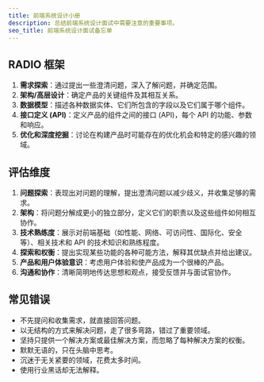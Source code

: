 ```yaml
---
title: 前端系统设计小册
description: 总结前端系统设计面试中需要注意的重要事项。
seo_title: 前端系统设计面试备忘单
---
```


## RADIO 框架

1.  **需求探索**：通过提出一些澄清问题，深入了解问题，并确定范围。
2.  **架构/高层设计**：确定产品的关键组件及其相互关系。
3.  **数据模型**：描述各种数据实体、它们所包含的字段以及它们属于哪个组件。
4.  **接口定义 (API)**：定义产品的组件之间的接口 (API)，每个 API 的功能、参数和响应。
5.  **优化和深度挖掘**：讨论在构建产品时可能存在的优化机会和特定的感兴趣的领域。

## 评估维度

1.  **问题探索**：表现出对问题的理解，提出澄清问题以减少歧义，并收集足够的需求。
2.  **架构**：将问题分解成更小的独立部分，定义它们的职责以及这些组件如何相互协作。
3.  **技术熟练度**：展示对前端基础（如性能、网络、可访问性、国际化、安全等）、相关技术和 API 的技术知识和熟练程度。
4.  **探索和权衡**：提出实现某些功能的各种可能方法，解释其优缺点并给出建议。
5.  **产品和用户体验意识**：考虑用户体验和使产品成为一个很棒的产品。
6.  **沟通和协作**：清晰简明地传达思想和观点，接受反馈并与面试官协作。

## 常见错误

- 不先提问和收集需求，就直接回答问题。
- 以无结构的方式来解决问题，走了很多弯路，错过了重要领域。
- 坚持只提供一个解决方案或最佳解决方案，而忽略了每种解决方案的权衡。
- 默默无语的，只在头脑中思考。
- 沉迷于无关紧要的领域，花费太多时间。
- 使用行业黑话却无法解释。

